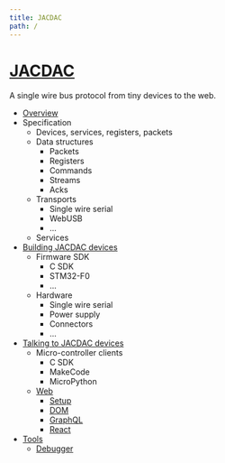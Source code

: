 ```yaml
---
title: JACDAC
path: /
---
```



# [JACDAC](https://microsoft.github.io/jacdac-ts)

A single wire bus protocol from tiny devices to the web.

<DeviceList />

* [Overview](/overview)
* Specification
    * Devices, services, registers, packets
    * Data structures
        * Packets
        * Registers
        * Commands
        * Streams
        * Acks
    * Transports
        * Single wire serial
        * WebUSB
        * ...
    * Services
* [Building JACDAC devices](/servers)
    * Firmware SDK
        * C SDK
        * STM32-F0
        * ...
    * Hardware
        * Single wire serial
        * Power supply
        * Connectors
        * ...
* [Talking to JACDAC devices](/clients)
    * Micro-controller clients
        * C SDK
        * MakeCode
        * MicroPython
    * [Web](/clients/web)
        * [Setup](/clients/web/setup)
        * [DOM](/clients/web/dom)
        * [GraphQL](/clients/web/graphql)
        * [React](/clients/web/react)
* [Tools](/tools)
    * [Debugger](/debugger)
